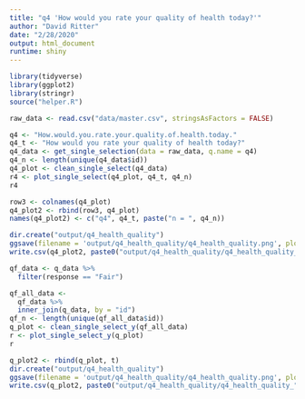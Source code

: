 ```yaml
---
title: "q4 'How would you rate your quality of health today?'"
author: "David Ritter"
date: "2/28/2020"
output: html_document
runtime: shiny
---
```


```r
library(tidyverse)
library(ggplot2)
library(stringr)
source("helper.R")
```

```r
raw_data <- read.csv("data/master.csv", stringsAsFactors = FALSE)
```

```r
q4 <- "How.would.you.rate.your.quality.of.health.today."
q4_t <- "How would you rate your quality of health today?"
q4_data <- get_single_selection(data = raw_data, q.name = q4)
q4_n <- length(unique(q4_data$id))
q4_plot <- clean_single_select(q4_data)
r4 <- plot_single_select(q4_plot, q4_t, q4_n)
r4
```

```r
row3 <- colnames(q4_plot)
q4_plot2 <- rbind(row3, q4_plot)
names(q4_plot2) <- c("q4", q4_t, paste("n = ", q4_n))
```

```r
dir.create("output/q4_health_quality")
ggsave(filename = 'output/q4_health_quality/q4_health_quality.png', plot = r4, device = 'png')
write.csv(q4_plot2, paste0("output/q4_health_quality/q4_health_quality_", q4_n,".csv"), row.names=F)
```







```r
qf_data <- q_data %>%
  filter(response == "Fair")
```

```r
qf_all_data <- 
  qf_data %>%
  inner_join(q_data, by = "id")
qf_n <- length(unique(qf_all_data$id))
q_plot <- clean_single_select_y(qf_all_data)
r <- plot_single_select_y(q_plot)
r
```

```r
q_plot2 <- rbind(q_plot, t)
dir.create("output/q4_health_quality")
ggsave(filename = 'output/q4_health_quality/q4_health_quality.png', plot = r, device = 'png')
write.csv(q_plot2, paste0("output/q4_health_quality/q4_health_quality_", qf_n,".csv"), row.names=F)
```
